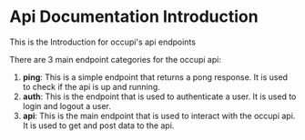 # Api Documentation Introduction

This is the Introduction for occupi's api endpoints

There are 3 main endpoint categories for the occupi api:

1. **ping**: This is a simple endpoint that returns a pong response. It is used to check if the api is up and running.
2. **auth**: This is the endpoint that is used to authenticate a user. It is used to login and logout a user.
3. **api**: This is the main endpoint that is used to interact with the occupi api. It is used to get and post data to the api.
